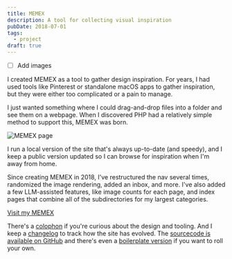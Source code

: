 ```yaml
---
title: MEMEX
description: A tool for collecting visual inspiration
pubDate: 2018-07-01
tags:
  - project
draft: true
---
```


- [ ] Add images

I created MEMEX as a tool to gather design inspiration. For years, I had used tools like Pinterest or standalone macOS apps to gather inspiration, but they were either too complicated or a pain to manage. 

I just wanted something where I could drag-and-drop files into a folder and see them on a webpage. When I discovered PHP had a relatively simple method to support this, MEMEX was born. 

<Image src={visual} alt="MEMEX page" />

I run a local version of the site that's always up-to-date (and speedy), and I keep a public version updated so I can browse for inspiration when I'm away from home.

Since creating MEMEX in 2018, I've restructured the nav several times, randomized the image rendering, added an inbox, and more. I've also added a few LLM-assisted features, like image counts for each page, and index pages that combine all of the subdirectories for my largest categories.

[Visit my MEMEX](https://memex.flow14.com/)

There's a  [colophon](https://memex.flow14.com/colophon.php) if you're curious about the design and tooling. And I keep a [changelog](https://memex.flow14.com/colophon.php) to track how the site has evolved.
The [sourcecode is available on GitHub](https://github.com/kylejohnston/memex) and there's even a  [boilerplate version](https://github.com/kylejohnston/memex-core) if you want to roll your own.